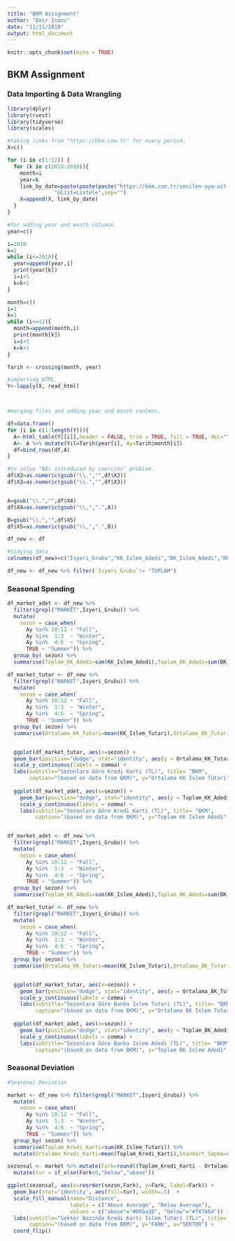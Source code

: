 ```yaml
---
title: "BKM Assignment"
author: "Emir Inanc"
date: "11/11/2019"
output: html_document
---
```


```r
knitr::opts_chunk$set(echo = TRUE)
```

## BKM Assignment


### Data Importing & Data Wrangling


```r



library(dplyr)
library(rvest)
library(tidyverse)
library(scales)

#taking links from "https://bkm.com.tr" for every period.
X=c()

for (i in c(1:12)) {
  for (k in c(2010:2018)){
    month=i
    year=k
    link_by_date=paste(paste(paste("https://bkm.com.tr/secilen-aya-ait-sektorel-gelisim/?filter_year=",year,sep=""),"&filter_month=",month,sep=""),
               "&List=Listele",sep="")
    X=append(X, link_by_date)
  }
}

#for adding year and month columns.
year=c()

i=2010
k=1
while (i<=2018){
  year=append(year,i)
  print(year[k])
  i=i+1
  k=k+1
}

month=c()
i=1
k=1
while (i<=12){
  month=append(month,i)
  print(month[k])
  i=i+1
  k=k+1
}

Tarih <- crossing(month, year)

#importing HTML.
Y<-lapply(X, read_html)



#merging files and adding year and month coulmns.

df=data.frame()
for (i in c(1:length(Y))){
  A<-html_table(Y[[i]],header = FALSE, trim = TRUE, fill = TRUE, dec="") [4][[1]][-(1:2),]
  A<- A %>% mutate(Yıl=Tarih$year[i], Ay=Tarih$month[i])
  df=bind_rows(df,A)
}

#to solve "NAs introduced by coercion" problem.
df$X2=as.numeric(gsub("\\.","",df$X2))
df$X3=as.numeric(gsub("\\.","",df$X3))


A=gsub("\\.","",df$X4)
df$X4=as.numeric(gsub("\\,",".",A))

B=gsub("\\.","",df$X5)
df$X5=as.numeric(gsub("\\,",".",B))

df_new <- df

#tidying data
colnames(df_new)=c("Isyeri_Grubu","KK_Islem_Adedi","BK_Islem_Adedi","KK_Islem_Tutari","BK_Islem_Tutari","Yil","Ay")

df_new <- df_new %>% filter(`Isyeri_Grubu`!= "TOPLAM")


```


### Seasonal Spending



```r
df_market_adet <- df_new %>% 
  filter(grepl("MARKET",Isyeri_Grubu)) %>%
  mutate(
    sezon = case_when(
      Ay %in% 10:12 ~ "Fall",
      Ay %in%  1:3  ~ "Winter",
      Ay %in%  4:6  ~ "Spring",
      TRUE ~ "Summer")) %>%
  group_by( sezon) %>%
  summarise(Toplam_KK_Adedi=sum(KK_Islem_Adedi),Toplam_BK_Adedi=sum(BK_Islem_Adedi))

df_market_tutar <- df_new %>% 
  filter(grepl("MARKET",Isyeri_Grubu)) %>%
  mutate(
    sezon = case_when(
      Ay %in% 10:12 ~ "Fall",
      Ay %in%  1:3  ~ "Winter",
      Ay %in%  4:6  ~ "Spring",
      TRUE ~ "Summer")) %>%
  group_by( sezon) %>%
  summarise(Ortalama_KK_Tutari=mean(KK_Islem_Tutari),Ortalama_BK_Tutari=mean(BK_Islem_Tutari)) 


  ggplot(df_market_tutar, aes(x=sezon)) + 
  geom_bar(position="dodge", stat="identity", aes(y = Ortalama_KK_Tutari )) +
  scale_y_continuous(labels = comma) +
  labs(subtitle="Sezonlara Göre Kredi Karti (TL)", title= "BKM",
       caption="(based on data from BKM)", y="Ortalama KK Islem Tutari", x="Sezon")
  
  ggplot(df_market_adet, aes(x=sezon)) + 
    geom_bar(position="dodge", stat="identity", aes(y = Toplam_KK_Adedi )) +
    scale_y_continuous(labels = comma) +
    labs(subtitle="Sezonlara Göre Kredi Karti (TL)", title= "BKM",
         caption="(based on data from BKM)", y="Toplam KK Islem Adedi", x="Sezon")



```


```r
df_market_adet <- df_new %>% 
  filter(grepl("MARKET",Isyeri_Grubu)) %>%
  mutate(
    sezon = case_when(
      Ay %in% 10:12 ~ "Fall",
      Ay %in%  1:3  ~ "Winter",
      Ay %in%  4:6  ~ "Spring",
      TRUE ~ "Summer")) %>%
  group_by( sezon) %>%
  summarise(Toplam_KK_Adedi=sum(KK_Islem_Adedi),Toplam_BK_Adedi=sum(BK_Islem_Adedi))

df_market_tutar <- df_new %>% 
  filter(grepl("MARKET",Isyeri_Grubu)) %>%
  mutate(
    sezon = case_when(
      Ay %in% 10:12 ~ "Fall",
      Ay %in%  1:3  ~ "Winter",
      Ay %in%  4:6  ~ "Spring",
      TRUE ~ "Summer")) %>%
  group_by( sezon) %>%
  summarise(Ortalama_KK_Tutari=mean(KK_Islem_Tutari),Ortalama_BK_Tutari=mean(BK_Islem_Tutari)) 


  ggplot(df_market_tutar, aes(x=sezon)) + 
    geom_bar(position="dodge", stat="identity", aes(y = Ortalama_BK_Tutari )) +
    scale_y_continuous(labels = comma) +
    labs(subtitle="Sezonlara Göre Banka Islem Tutari (TL)", title= "BKM",
         caption="(based on data from BKM)", y="Ortalama BK Islem Tutari", x="Sezon")
  
  ggplot(df_market_adet, aes(x=sezon)) + 
    geom_bar(position="dodge", stat="identity", aes(y = Toplam_BK_Adedi )) +
    scale_y_continuous(labels = comma) +
    labs(subtitle="Sezonlara Göre Banka Islem Adedi (TL)", title= "BKM",
         caption="(based on data from BKM)", y="Toplam BK Islem Adedi", x="Sezon")


```


### Seasonal Deviation


```r
#Seasonal Deviation

market <- df_new %>% filter(grepl("MARKET",Isyeri_Grubu)) %>%
  mutate(
    sezon = case_when(
      Ay %in% 10:12 ~ "Fall",
      Ay %in%  1:3  ~ "Winter",
      Ay %in%  4:6  ~ "Spring",
      TRUE ~ "Summer")) %>%
  group_by( sezon) %>%
  summarise(Toplam_Kredi_Karti=sum(KK_Islem_Tutari)) %>% 
  mutate(Ortalama_Kredi_Karti=mean(Toplam_Kredi_Karti),Standart_Sapma=sd(Toplam_Kredi_Karti))

sezonsal <- market %>% mutate(Fark=round((Toplam_Kredi_Karti - Ortalama_Kredi_Karti)/Standart_Sapma, 2)) %>% 
  mutate(tur = if_else(Fark<0,"below","above"))

ggplot(sezonsal, aes(x=reorder(sezon,Fark), y=Fark, label=Fark)) + 
  geom_bar(stat='identity', aes(fill=tur), width=.5)  +
  scale_fill_manual(name="Distance", 
                    labels = c("Above Average", "Below Average"), 
                    values = c("above"="#00ba38", "below"="#f8766d")) + 
  labs(subtitle="Sektor Bazinda Kredi Karti Islem Tutari (TL)", title= "BKM",
       caption="(based on data from BKM)", y="FARK", x="SEKTOR") +
  coord_flip()

```


